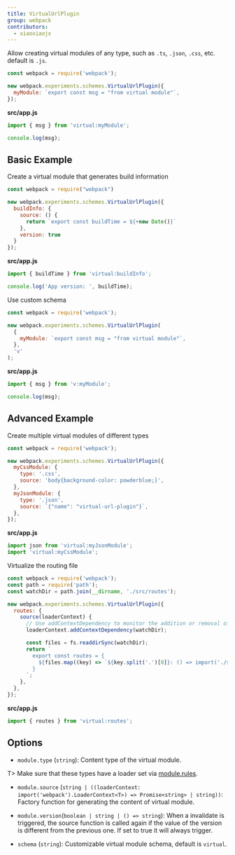 ```yaml
---
title: VirtualUrlPlugin
group: webpack
contributors:
  - xiaoxiaojx
---
```


Allow creating virtual modules of any type, such as `.ts`, `.json`, `.css`, etc. default is `.js`.

<Badge text="5.100.0+" />

```javascript
const webpack = require('webpack');

new webpack.experiments.schemes.VirtualUrlPlugin({
  myModule: `export const msg = "from virtual module"`,
});
```

**src/app.js**

```javascript
import { msg } from 'virtual:myModule';

console.log(msg);
```

## Basic Example

Create a virtual module that generates build information

```javascript
const webpack = require("webpack")

new webpack.experiments.schemes.VirtualUrlPlugin({
  buildInfo: {
    source: () {
      return `export const buildTime = ${+new Date()}`
    },
    version: true
  }
});
```

**src/app.js**

```javascript
import { buildTime } from 'virtual:buildInfo';

console.log('App version: ', buildTime);
```

Use custom schema

```javascript
const webpack = require('webpack');

new webpack.experiments.schemes.VirtualUrlPlugin(
  {
    myModule: `export const msg = "from virtual module"`,
  },
  'v'
);
```

**src/app.js**

```javascript
import { msg } from 'v:myModule';

console.log(msg);
```

## Advanced Example

Create multiple virtual modules of different types

```javascript
const webpack = require('webpack');

new webpack.experiments.schemes.VirtualUrlPlugin({
  myCssModule: {
    type: '.css',
    source: 'body{background-color: powderblue;}',
  },
  myJsonModule: {
    type: '.json',
    source: `{"name": "virtual-url-plugin"}`,
  },
});
```

**src/app.js**

```javascript
import json from 'virtual:myJsonModule';
import 'virtual:myCssModule';
```

Virtualize the routing file

```javascript
const webpack = require('webpack');
const path = require('path');
const watchDir = path.join(__dirname, './src/routes');

new webpack.experiments.schemes.VirtualUrlPlugin({
  routes: {
    source(loaderContext) {
      // Use addContextDependency to monitor the addition or removal of subdirectories in watchDir to trigger the rebuilding of virtual modules.
      loaderContext.addContextDependency(watchDir);

      const files = fs.readdirSync(watchDir);
      return `
        export const routes = {
          ${files.map((key) => `${key.split('.')[0]}: () => import('./src/routes/${key}')`).join(',\n')}
        }
      `;
    },
  },
});
```

**src/app.js**

```javascript
import { routes } from 'virtual:routes';
```

## Options

- `module.type` (`string`): Content type of the virtual module.

T> Make sure that these types have a loader set via [module.rules](https://webpack.js.org/configuration/module/#modulerules).

- `module.source` (`string | ((loaderContext: import('webpack').LoaderContext<T>) => Promise<string> | string))`: Factory function for generating the content of virtual module.

- `module.version`(`boolean | string | () => string`): When a invalidate is triggered, the source function is called again if the value of the version is different from the previous one. If set to true it will always trigger.

- `schema` (`string`): Customizable virtual module schema, default is `virtual`.
